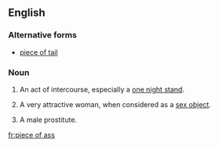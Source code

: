 ==English==

===Alternative forms===
* [[piece of tail]]

===Noun===
{{en-noun|head=[[piece]] [[of]] [[ass]]|pieces of ass}}

# {{lb|en|US|idiomatic|colloquial|vulgar}} An act of intercourse, especially a [[one night stand]].
# {{lb|en|US|idiomatic|colloquial|vulgar}} A very attractive woman, when considered as a [[sex object]].
# {{lb|en|rare|LGBT|idiomatic|colloquial|vulgar}} A male prostitute.

[[fr:piece of ass]]